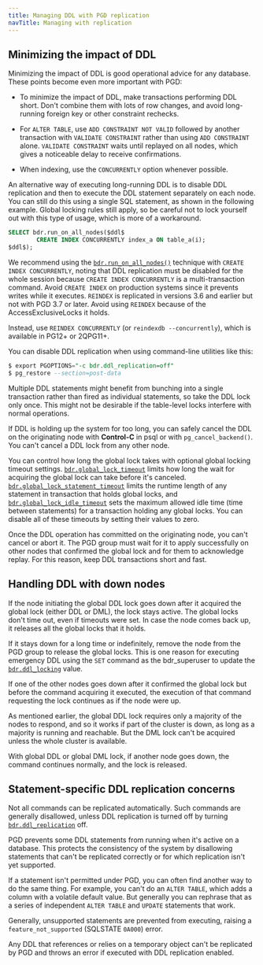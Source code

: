 ```yaml
---
title: Managing DDL with PGD replication
navTitle: Managing with replication
---
```


## Minimizing the impact of DDL

Minimizing the impact of DDL is good operational advice for any database. These points become even more
important with PGD:

-   To minimize the impact of DDL, make transactions performing DDL short.
    Don't combine them with lots of row changes, and avoid long-running 
    foreign key or other constraint rechecks.

-   For `ALTER TABLE`, use `ADD CONSTRAINT NOT VALID` followed by another
    transaction with `VALIDATE CONSTRAINT` rather than using `ADD CONSTRAINT` alone.
    `VALIDATE CONSTRAINT` waits until replayed on all nodes, which
    gives a noticeable delay to receive confirmations.

-   When indexing, use the `CONCURRENTLY` option whenever possible.

An alternative way of executing long-running DDL is to disable DDL replication
and then to execute the DDL statement separately on each node. You can 
still do this using a single SQL statement, as shown in the following example.
Global locking rules still apply, so be careful not to lock
yourself out with this type of usage, which is more of a
workaround.

```sql
SELECT bdr.run_on_all_nodes($ddl$
        CREATE INDEX CONCURRENTLY index_a ON table_a(i);
$ddl$);
```

We recommend using the [`bdr.run_on_all_nodes()`](/pgd/latest/reference/tables-views-functions/functions#bdrrun_on_all_nodes) technique with `CREATE
INDEX CONCURRENTLY`, noting that DDL replication must be disabled for the whole
session because `CREATE INDEX CONCURRENTLY` is a multi-transaction command.
Avoid `CREATE INDEX` on production systems
since it prevents writes while it executes.
`REINDEX` is replicated in versions 3.6 and earlier but not with PGD 3.7 or later.
Avoid using `REINDEX` because of the AccessExclusiveLocks it holds.

Instead, use `REINDEX CONCURRENTLY` (or `reindexdb --concurrently`),
which is available in PG12+ or 2QPG11+.

You can disable DDL replication when using command-line utilities like this:

```sql
$ export PGOPTIONS="-c bdr.ddl_replication=off"
$ pg_restore --section=post-data
```

Multiple DDL statements might benefit from bunching into a single transaction
rather than fired as individual statements, so take the DDL lock 
only once. This might not be desirable if the table-level locks interfere with
normal operations.

If DDL is holding up the system for too long, you can safely
cancel the DDL on the originating node with **Control-C** in psql or with `pg_cancel_backend()`.
You can't cancel a DDL lock from any other node.

You can control how long the global lock takes with optional global locking
timeout settings. [`bdr.global_lock_timeout`](/pgd/latest/reference/tables-views-functions/pgd-settings#bdrglobal_lock_timeout) limits how long the wait for
acquiring the global lock can take before it's canceled.
[`bdr.global_lock_statement_timeout`](/pgd/latest/reference/tables-views-functions/pgd-settings#bdrglobal_lock_statement_timeout) limits the runtime length of any statement
in transaction that holds global locks, and [`bdr.global_lock_idle_timeout`](/pgd/latest/reference/tables-views-functions/pgd-settings#bdrglobal_lock_idle_timeout) sets
the maximum allowed idle time (time between statements) for a transaction
holding any global locks. You can disable all of these timeouts by setting their
values to zero.

Once the DDL operation has committed on the originating node, you can't cancel or abort it. 
The PGD group must wait for it to apply successfully on
other nodes that confirmed the global lock and for them to acknowledge replay.
For this reason, keep DDL transactions short and fast.

## Handling DDL with down nodes

If the node initiating the global DDL lock goes down after it acquired
the global lock (either DDL or DML), the lock stays active.
The global locks don't time out, even if timeouts were set.
In case the node comes back up, it releases all the global
locks that it holds.

If it stays down for a long time or indefinitely,
remove the node from the PGD group to release the global locks. This
is one reason for executing emergency DDL using the `SET` command as
the bdr_superuser to update the [`bdr.ddl_locking`](/pgd/latest/reference/tables-views-functions/pgd-settings#bdrddl_locking) value.

If one of the other nodes goes down after it confirmed the global lock
but before the command acquiring it executed, the execution of
that command requesting the lock continues as if the node were up.

As mentioned earlier, the global DDL lock requires only a majority of
the nodes to respond, and so it works if part of the cluster is down, as long as a
majority is running and reachable. But the DML lock can't be acquired
unless the whole cluster is available.

With global DDL or global DML lock, if another node goes down, the
command continues normally, and the lock is released.

## Statement-specific DDL replication concerns

Not all commands can be replicated automatically. Such commands
are generally disallowed, unless DDL replication is turned off
by turning [`bdr.ddl_replication`](/pgd/latest/reference/tables-views-functions/pgd-settings#bdrddl_replication) off.

PGD prevents some DDL statements from running when it's active on a
database. This protects the consistency of the system by disallowing
statements that can't be replicated correctly or for which replication
isn't yet supported.

If a statement isn't permitted under PGD, you can often find
another way to do the same thing. For example, you can't do an `ALTER TABLE`,
which adds a column with a volatile default value. But generally you can
rephrase that as a series of independent `ALTER TABLE` and `UPDATE` statements
that work.

Generally, unsupported statements are prevented from 
executing, raising a `feature_not_supported` (SQLSTATE `0A000`) error.

Any DDL that references or relies on a temporary object can't
be replicated by PGD and throws an error if executed with DDL replication
enabled.
